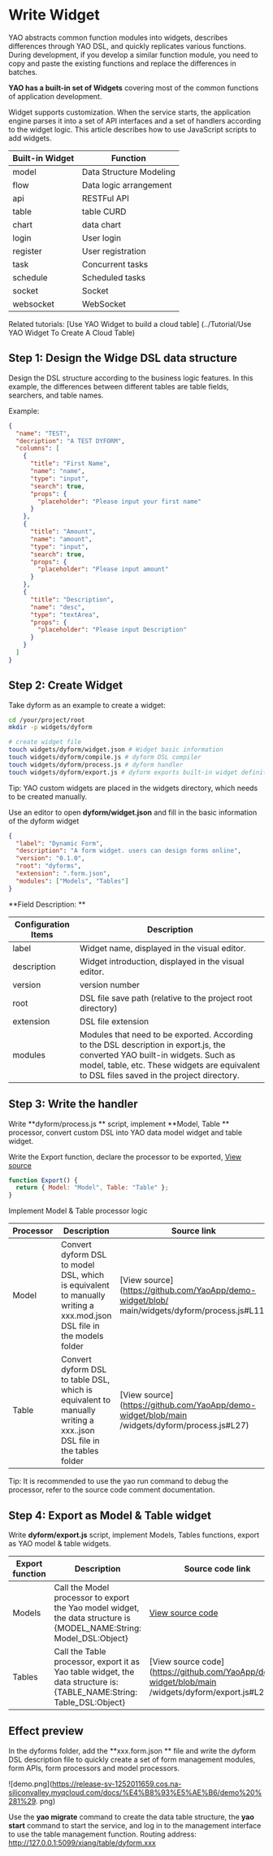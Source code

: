 # Write Widget

YAO abstracts common function modules into widgets, describes differences through YAO DSL, and quickly replicates various functions.
During development, if you develop a similar function module, you need to copy and paste the existing functions and replace the differences in batches.

**YAO has a built-in set of Widgets** covering most of the common functions of application development.

Widget supports customization. When the service starts, the application engine parses it into a set of API interfaces and a set of handlers according to the widget logic. This article describes how to use JavaScript scripts to add widgets.

| **Built-in Widget** | **Function**            |
| ------------------- | ----------------------- |
| model               | Data Structure Modeling |
| flow                | Data logic arrangement  |
| api                 | RESTFul API             |
| table               | table CURD              |
| chart               | data chart              |
| login               | User login              |
| register            | User registration       |
| task                | Concurrent tasks        |
| schedule            | Scheduled tasks         |
| socket              | Socket                  |
| websocket           | WebSocket               |

Related tutorials: [Use YAO Widget to build a cloud table] (../Tutorial/Use YAO Widget To Create A Cloud Table)

## Step 1: Design the Widge DSL data structure

Design the DSL structure according to the business logic features. In this example, the differences between different tables are table fields, searchers, and table names.

Example:

```json
{
  "name": "TEST",
  "decription": "A TEST DYFORM",
  "columns": [
    {
      "title": "First Name",
      "name": "name",
      "type": "input",
      "search": true,
      "props": {
        "placeholder": "Please input your first name"
      }
    },
    {
      "title": "Amount",
      "name": "amount",
      "type": "input",
      "search": true,
      "props": {
        "placeholder": "Please input amount"
      }
    },
    {
      "title": "Description",
      "name": "desc",
      "type": "textArea",
      "props": {
        "placeholder": "Please input Description"
      }
    }
  ]
}
```

## Step 2: Create Widget

Take dyform as an example to create a widget:

```bash
cd /your/project/root
mkdir -p widgets/dyform

# create widget file
touch widgets/dyform/widget.json # Widget basic information
touch widgets/dyform/compile.js # dyform DSL compiler
touch widgets/dyform/process.js # dyform handler
touch widgets/dyform/export.js # dyform exports built-in widget definitions
```

Tip: YAO custom widgets are placed in the widgets directory, which needs to be created manually.

Use an editor to open **dyform/widget.json** and fill in the basic information of the dyform widget

```json
{
  "label": "Dynamic Form",
  "description": "A form widget. users can design forms online",
  "version": "0.1.0",
  "root": "dyforms",
  "extension": ".form.json",
  "modules": ["Models", "Tables"]
}
```

**Field Description: **

| **Configuration Items** | **Description**                                                                                                                                                                                                           |
| ----------------------- | ------------------------------------------------------------------------------------------------------------------------------------------------------------------------------------------------------------------------- |
| label                   | Widget name, displayed in the visual editor.                                                                                                                                                                              |
| description             | Widget introduction, displayed in the visual editor.                                                                                                                                                                      |
| version                 | version number                                                                                                                                                                                                            |
| root                    | DSL file save path (relative to the project root directory)                                                                                                                                                               |
| extension               | DSL file extension                                                                                                                                                                                                        |
| modules                 | Modules that need to be exported. According to the DSL description in export.js, the converted YAO built-in widgets. Such as model, table, etc. These widgets are equivalent to DSL files saved in the project directory. |

## Step 3: Write the handler

Write **dyform/process.js ** script, implement **Model, Table ** processor, convert custom DSL into YAO data model widget and table widget.

Write the Export function, declare the processor to be exported, [View source](https://github.com/YaoApp/demo-widget/blob/main/widgets/dyform/process.js#L311)

```javascript
function Export() {
  return { Model: "Model", Table: "Table" };
}
```

Implement Model & Table processor logic

| **Processor** | **Description**                                                                                                       | **Source link**                                                                               |
| ------------- | --------------------------------------------------------------------------------------------------------------------- | --------------------------------------------------------------------------------------------- |
| Model         | Convert dyform DSL to model DSL, which is equivalent to manually writing a xxx.mod.json DSL file in the models folder | [View source](https://github.com/YaoApp/demo-widget/blob/ main/widgets/dyform/process.js#L11) |
| Table         | Convert dyform DSL to table DSL, which is equivalent to manually writing a xxx..json DSL file in the tables folder    | [View source](https://github.com/YaoApp/demo-widget/blob/main /widgets/dyform/process.js#L27) |

Tip: It is recommended to use the yao run command to debug the processor, refer to the source code comment documentation.

## Step 4: Export as Model & Table widget

Write **dyform/export.js** script, implement Models, Tables functions, export as YAO model & table widgets.

| **Export function** | **Description**                                                                                                       | **Source code link**                                                                              |
| ------------------- | --------------------------------------------------------------------------------------------------------------------- | ------------------------------------------------------------------------------------------------- |
| Models              | Call the Model processor to export the Yao model widget, the data structure is {MODEL_NAME:String: Model_DSL:Object}  | [View source code](https://github.com/YaoApp/demo-widget/blob/main/widgets/dyform/export.js#L10)  |
| Tables              | Call the Table processor, export it as Yao table widget, the data structure is: {TABLE_NAME:String: Table_DSL:Object} | [View source code](https://github.com/YaoApp/demo-widget/blob/main /widgets/dyform/export.js#L24) |

## Effect preview

In the dyforms folder, add the **xxx.form.json ** file and write the dyform DSL description file to quickly create a set of form management modules, form APIs, form processors and model processors.

![demo.png](https://release-sv-1252011659.cos.na-siliconvalley.myqcloud.com/docs/%E4%B8%93%E5%AE%B6/demo%20%281%29. png)

Use the **yao migrate** command to create the data table structure, the **yao start** command to start the service, and log in to the management interface to use the table management function.
Routing address: http://127.0.0.1:5099/xiang/table/dyform.xxx

<Div style={{ display: "flex", justifyContent: "right" }}>
  <Link
    type="next"
    title="Source Code Compilation"
    link="Expert/Source Code Compilation"
  ></Link>
</Div>
